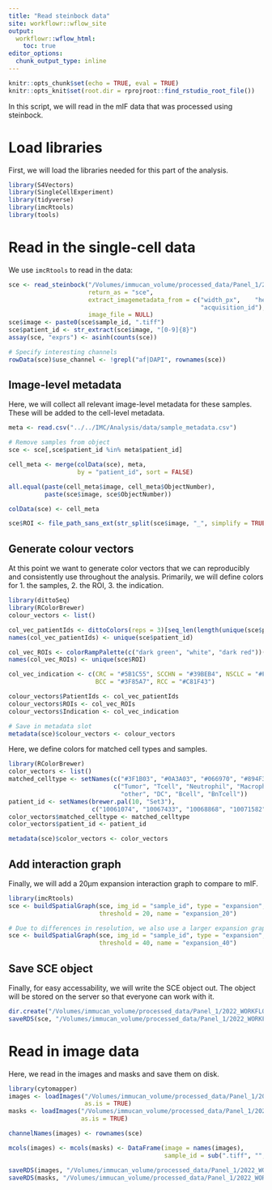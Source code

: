 ```yaml
---
title: "Read steinbock data"
site: workflowr::wflow_site
output:
  workflowr::wflow_html:
    toc: true
editor_options:
  chunk_output_type: inline
---
```


```r
knitr::opts_chunk$set(echo = TRUE, eval = TRUE)
knitr::opts_knit$set(root.dir = rprojroot::find_rstudio_root_file())
```

In this script, we will read in the mIF data that was processed using steinbock.

# Load libraries

First, we will load the libraries needed for this part of the analysis.

```r
library(S4Vectors)
library(SingleCellExperiment)
library(tidyverse)
library(imcRtools)
library(tools)
```

# Read in the single-cell data

We use `imcRtools` to read in the data:

```r
sce <- read_steinbock("/Volumes/immucan_volume/processed_data/Panel_1/2022_WORKFLOW/mIF/steinbock/", 
                      return_as = "sce", 
                      extract_imagemetadata_from = c("width_px",	"height_px",	
                                                     "acquisition_id"), 
                      image_file = NULL)
sce$image <- paste0(sce$sample_id, ".tiff")
sce$patient_id <- str_extract(sce$image, "[0-9]{8}")
assay(sce, "exprs") <- asinh(counts(sce))

# Specify interesting channels
rowData(sce)$use_channel <- !grepl("af|DAPI", rownames(sce))
```

## Image-level metadata

Here, we will collect all relevant image-level metadata for these samples.
These will be added to the cell-level metadata.

```r
meta <- read.csv("../../IMC/Analysis/data/sample_metadata.csv")

# Remove samples from object
sce <- sce[,sce$patient_id %in% meta$patient_id]

cell_meta <- merge(colData(sce), meta, 
                   by = "patient_id", sort = FALSE)

all.equal(paste(cell_meta$image, cell_meta$ObjectNumber), 
          paste(sce$image, sce$ObjectNumber))

colData(sce) <- cell_meta

sce$ROI <- file_path_sans_ext(str_split(sce$image, "_", simplify = TRUE)[,5])
```

## Generate colour vectors

At this point we want to generate color vectors that we can reproducibly and consistently use throughout the analysis.
Primarily, we will define colors for 1. the samples, 2. the ROI, 3. the indication.

```r
library(dittoSeq)
library(RColorBrewer)
colour_vectors <- list()

col_vec_patientIds <- dittoColors(reps = 3)[seq_len(length(unique(sce$patient_id)))]
names(col_vec_patientIds) <- unique(sce$patient_id)

col_vec_ROIs <- colorRampPalette(c("dark green", "white", "dark red"))(length(unique(sce$ROI)))
names(col_vec_ROIs) <- unique(sce$ROI)

col_vec_indication <- c(CRC = "#5B1C55", SCCHN = "#39BEB4", NSCLC = "#F79C1D", 
                        BCC = "#3F85A7", RCC = "#C81F43")

colour_vectors$PatientIds <- col_vec_patientIds
colour_vectors$ROIs <- col_vec_ROIs
colour_vectors$Indication <- col_vec_indication

# Save in metadata slot
metadata(sce)$colour_vectors <- colour_vectors
```

Here, we define colors for matched cell types and samples.

```r
library(RColorBrewer)
color_vectors <- list()
matched_celltype <- setNames(c("#3F1B03", "#0A3A03", "#066970", "#894F36", "#636160", "#DC6FE2", "#BF0A3D", "#F4800C"),
                             c("Tumor", "Tcell", "Neutrophil", "Macrophage",
                               "other", "DC", "Bcell", "BnTcell"))
patient_id <- setNames(brewer.pal(10, "Set3"),
                       c("10061074", "10067433", "10068868", "10071582", "10073140", "10074349", "10074832", "10075371", "10063152", "10034294"))
color_vectors$matched_celltype <- matched_celltype
color_vectors$patient_id <- patient_id

metadata(sce)$color_vectors <- color_vectors
```

## Add interaction graph

Finally, we will add a 20µm expansion interaction graph to compare to mIF.

```r
library(imcRtools)
sce <- buildSpatialGraph(sce, img_id = "sample_id", type = "expansion",
                         threshold = 20, name = "expansion_20")

# Due to differences in resolution, we also use a larger expansion graph
sce <- buildSpatialGraph(sce, img_id = "sample_id", type = "expansion",
                         threshold = 40, name = "expansion_40")
```

## Save SCE object

Finally, for easy accessability, we will write the SCE object out.
The object will be stored on the server so that everyone can work with it.

```r
dir.create("/Volumes/immucan_volume/processed_data/Panel_1/2022_WORKFLOW/mIF/steinbock/Rout/")
saveRDS(sce, "/Volumes/immucan_volume/processed_data/Panel_1/2022_WORKFLOW/mIF/steinbock/Rout/sce.rds")
```

# Read in image data

Here, we read in the images and masks and save them on disk.

```r
library(cytomapper)
images <- loadImages("/Volumes/immucan_volume/processed_data/Panel_1/2022_WORKFLOW/mIF/steinbock/img/",
                     as.is = TRUE)
masks <- loadImages("/Volumes/immucan_volume/processed_data/Panel_1/2022_WORKFLOW/mIF/steinbock/masks/",
                    as.is = TRUE)

channelNames(images) <- rownames(sce)

mcols(images) <- mcols(masks) <- DataFrame(image = names(images),
                                           sample_id = sub(".tiff", "", names(images)))

saveRDS(images, "/Volumes/immucan_volume/processed_data/Panel_1/2022_WORKFLOW/mIF/steinbock/Rout/images.rds")
saveRDS(masks, "/Volumes/immucan_volume/processed_data/Panel_1/2022_WORKFLOW/mIF/steinbock/Rout/masks.rds")
```
